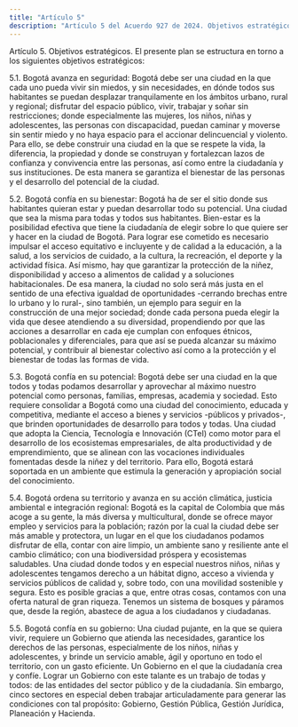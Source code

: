```yaml
---
title: "Artículo 5"
description: "Artículo 5 del Acuerdo 927 de 2024. Objetivos estratégicos."
---
```


Artículo 5. Objetivos estratégicos. El presente plan se estructura en torno a los siguientes objetivos estratégicos:
 
5.1. Bogotá avanza en seguridad: Bogotá debe ser una ciudad en la que cada uno pueda vivir sin miedos, y sin necesidades, en dónde todos sus habitantes se puedan desplazar tranquilamente en los ámbitos urbano, rural y regional; disfrutar del espacio público, vivir, trabajar y soñar sin restricciones; donde especialmente las mujeres, los niños, niñas y adolescentes, las personas con discapacidad,   puedan caminar y moverse  sin sentir miedo y no haya espacio para el accionar delincuencial y violento. Para ello, se debe construir una ciudad en la que se respete la vida, la diferencia, la propiedad y donde se construyan y fortalezcan lazos de confianza y convivencia entre las personas, así como entre la ciudadanía y sus instituciones. De esta manera se garantiza el bienestar de las personas y el desarrollo del potencial de la ciudad.
 
5.2. Bogotá confía en su bienestar: Bogotá ha de ser el sitio donde sus habitantes quieran estar y puedan desarrollar todo su potencial. Una ciudad que sea la misma para todas y todos sus habitantes. Bien-estar es la posibilidad efectiva que tiene la ciudadanía de elegir sobre lo que quiere ser y hacer en la ciudad de Bogotá. Para lograr ese cometido es necesario impulsar el acceso equitativo e incluyente y de calidad a la educación, a la salud, a los servicios de cuidado, a la cultura, la recreación, el deporte y la actividad física. Así mismo, hay que garantizar la protección de la niñez, disponibilidad y acceso a alimentos de calidad y a soluciones habitacionales. De esa manera, la ciudad no solo será más justa en el sentido de una efectiva igualdad de oportunidades -cerrando brechas entre lo urbano y lo rural-, sino también, un ejemplo para seguir en la construcción de una mejor sociedad; donde cada persona pueda elegir la vida que desee atendiendo a su diversidad, propendiendo por que las acciones a desarrollar en cada eje cumplan con enfoques étnicos, poblacionales y diferenciales, para que así se pueda alcanzar su máximo potencial, y contribuir al bienestar colectivo así como a la protección y el bienestar de todas las formas de vida.
 
5.3. Bogotá confía en su potencial: Bogotá debe ser una ciudad en la que todos y todas podamos desarrollar y aprovechar al máximo nuestro potencial como personas, familias, empresas, academia y sociedad. Esto requiere consolidar a Bogotá como una ciudad del conocimiento, educada y competitiva, mediante el acceso a bienes y servicios -públicos y privados-, que brinden oportunidades de desarrollo para todos y todas. Una ciudad que adopta la Ciencia, Tecnología e Innovación (CTeI) como motor para el desarrollo de los ecosistemas empresariales, de alta productividad y de emprendimiento, que se alinean con las vocaciones individuales fomentadas desde la niñez y del territorio. Para ello, Bogotá estará soportada en un ambiente que estimula la generación y apropiación social del conocimiento.
 
5.4. Bogotá ordena su territorio y avanza en su acción climática, justicia ambiental e integración regional: Bogotá es la capital de Colombia que más acoge a su gente, la más diversa y multicultural, donde se ofrece mayor empleo y servicios para la población; razón por la cual la ciudad debe ser más amable y protectora, un lugar en el que los ciudadanos podamos disfrutar de ella, contar con aire limpio, un ambiente sano y resiliente ante el cambio climático; con una biodiversidad próspera y ecosistemas saludables. Una ciudad donde todos y en especial nuestros niños, niñas y adolescentes tengamos derecho a un hábitat digno, acceso a vivienda y servicios públicos de calidad y, sobre todo, con una movilidad sostenible y segura. Esto es posible gracias a que, entre otras cosas, contamos con una oferta natural de gran riqueza. Tenemos un sistema de bosques y páramos que, desde la región, abastece de agua a los ciudadanos y ciudadanas.
 
5.5. Bogotá confía en su gobierno: Una ciudad pujante, en la que se quiera vivir, requiere un Gobierno que atienda las necesidades, garantice los derechos de las personas, especialmente de los niños, niñas y adolescentes, y brinde un servicio amable, ágil y oportuno en todo el territorio, con un gasto eficiente. Un Gobierno en el que la ciudadanía crea y confíe. Lograr un Gobierno con este talante es un trabajo de todas y todos: de las entidades del sector público y de la ciudadanía. Sin embargo, cinco sectores en especial deben trabajar articuladamente para generar las condiciones con tal propósito: Gobierno, Gestión Pública, Gestión Jurídica, Planeación y Hacienda.